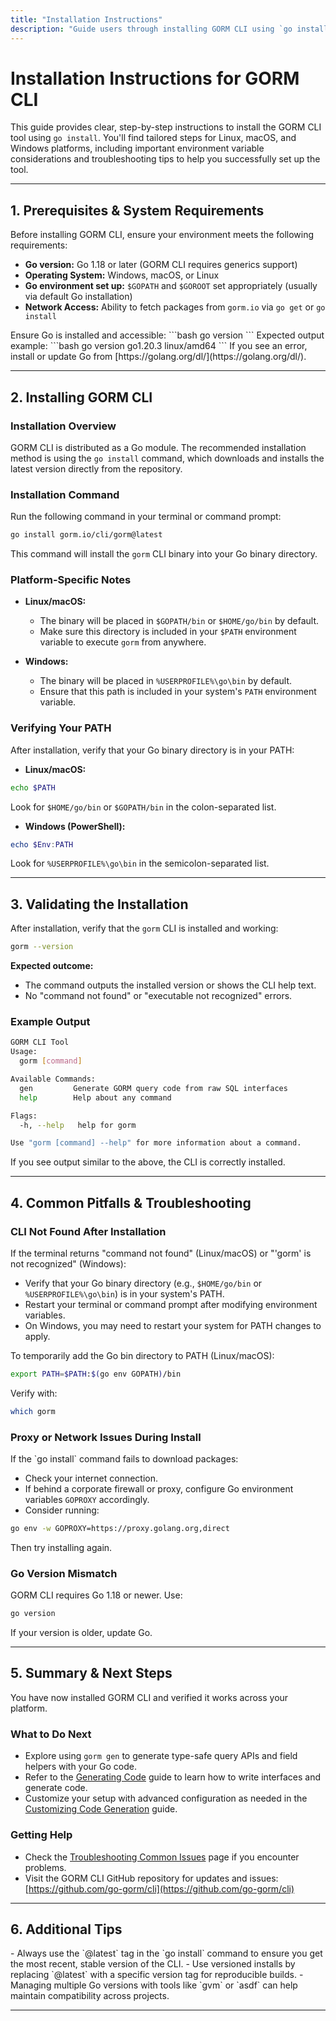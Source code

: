 ```yaml
---
title: "Installation Instructions"
description: "Guide users through installing GORM CLI using `go install`, with steps for main platforms (Linux, Mac, Windows). Include common pitfalls, environment variable notes, and validation tips to ensure a successful install."
---
```


# Installation Instructions for GORM CLI

This guide provides clear, step-by-step instructions to install the GORM CLI tool using `go install`. You'll find tailored steps for Linux, macOS, and Windows platforms, including important environment variable considerations and troubleshooting tips to help you successfully set up the tool.

---

## 1. Prerequisites & System Requirements

Before installing GORM CLI, ensure your environment meets the following requirements:

- **Go version:** Go 1.18 or later (GORM CLI requires generics support)
- **Operating System:** Windows, macOS, or Linux
- **Go environment set up:** `$GOPATH` and `$GOROOT` set appropriately (usually via default Go installation)
- **Network Access:** Ability to fetch packages from `gorm.io` via `go get` or `go install`

<Check>
Ensure Go is installed and accessible:
```bash
go version
```
Expected output example:
```bash
go version go1.20.3 linux/amd64
```
If you see an error, install or update Go from [https://golang.org/dl/](https://golang.org/dl/).
</Check>

---

## 2. Installing GORM CLI

### Installation Overview

GORM CLI is distributed as a Go module. The recommended installation method is using the `go install` command, which downloads and installs the latest version directly from the repository.

### Installation Command

Run the following command in your terminal or command prompt:

```bash
go install gorm.io/cli/gorm@latest
```

This command will install the `gorm` CLI binary into your Go binary directory.

### Platform-Specific Notes

- **Linux/macOS:**
  - The binary will be placed in `$GOPATH/bin` or `$HOME/go/bin` by default.
  - Make sure this directory is included in your `$PATH` environment variable to execute `gorm` from anywhere.

- **Windows:**
  - The binary will be placed in `%USERPROFILE%\go\bin` by default.
  - Ensure that this path is included in your system's `PATH` environment variable.

### Verifying Your PATH

After installation, verify that your Go binary directory is in your PATH:

- **Linux/macOS:**

```bash
echo $PATH
```
Look for `$HOME/go/bin` or `$GOPATH/bin` in the colon-separated list.

- **Windows (PowerShell):**

```powershell
echo $Env:PATH
```
Look for `%USERPROFILE%\go\bin` in the semicolon-separated list.

---

## 3. Validating the Installation

After installation, verify that the `gorm` CLI is installed and working:

```bash
gorm --version
```

**Expected outcome:**

- The command outputs the installed version or shows the CLI help text.
- No "command not found" or "executable not recognized" errors.

### Example Output

```bash
GORM CLI Tool
Usage:
  gorm [command]

Available Commands:
  gen         Generate GORM query code from raw SQL interfaces
  help        Help about any command

Flags:
  -h, --help   help for gorm

Use "gorm [command] --help" for more information about a command.
```

If you see output similar to the above, the CLI is correctly installed.

---

## 4. Common Pitfalls & Troubleshooting

### CLI Not Found After Installation

<Tip>
If the terminal returns "command not found" (Linux/macOS) or "'gorm' is not recognized" (Windows):

- Verify that your Go binary directory (e.g., `$HOME/go/bin` or `%USERPROFILE%\go\bin`) is in your system's PATH.
- Restart your terminal or command prompt after modifying environment variables.
- On Windows, you may need to restart your system for PATH changes to apply.

To temporarily add the Go bin directory to PATH (Linux/macOS):

```bash
export PATH=$PATH:$(go env GOPATH)/bin
```

Verify with:

```bash
which gorm
```

</Tip>

### Proxy or Network Issues During Install

<Warning>
If the `go install` command fails to download packages:

- Check your internet connection.
- If behind a corporate firewall or proxy, configure Go environment variables `GOPROXY` accordingly.
- Consider running:

```bash
go env -w GOPROXY=https://proxy.golang.org,direct
```

Then try installing again.
</Warning>

### Go Version Mismatch

<Warning>
GORM CLI requires Go 1.18 or newer. Use:

```bash
go version
```

If your version is older, update Go.
</Warning>

---

## 5. Summary & Next Steps

You have now installed GORM CLI and verified it works across your platform.

### What to Do Next

- Explore using `gorm gen` to generate type-safe query APIs and field helpers with your Go code.
- Refer to the [Generating Code]( /getting-started/first-run-generation/generating-code) guide to learn how to write interfaces and generate code.
- Customize your setup with advanced configuration as needed in the [Customizing Code Generation]( /getting-started/configuration-validation/customizing-generation) guide.

### Getting Help

- Check the [Troubleshooting Common Issues]( /getting-started/configuration-validation/troubleshooting) page if you encounter problems.
- Visit the GORM CLI GitHub repository for updates and issues: [https://github.com/go-gorm/cli](https://github.com/go-gorm/cli)

---

## 6. Additional Tips

<Info>
- Always use the `@latest` tag in the `go install` command to ensure you get the most recent, stable version of the CLI.
- Use versioned installs by replacing `@latest` with a specific version tag for reproducible builds.
- Managing multiple Go versions with tools like `gvm` or `asdf` can help maintain compatibility across projects.
</Info>

---
